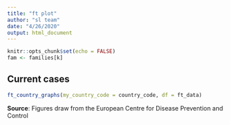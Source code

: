 ```yaml
---
title: "ft plot"
author: "sl team"
date: "4/26/2020"
output: html_document
---
```


```r
knitr::opts_chunk$set(echo = FALSE)
fam <- families[k]

```


## Current cases


```r

ft_country_graphs(my_country_code = country_code, df = ft_data)

```

**Source**: Figures draw from the European Centre for Disease Prevention and Control  
